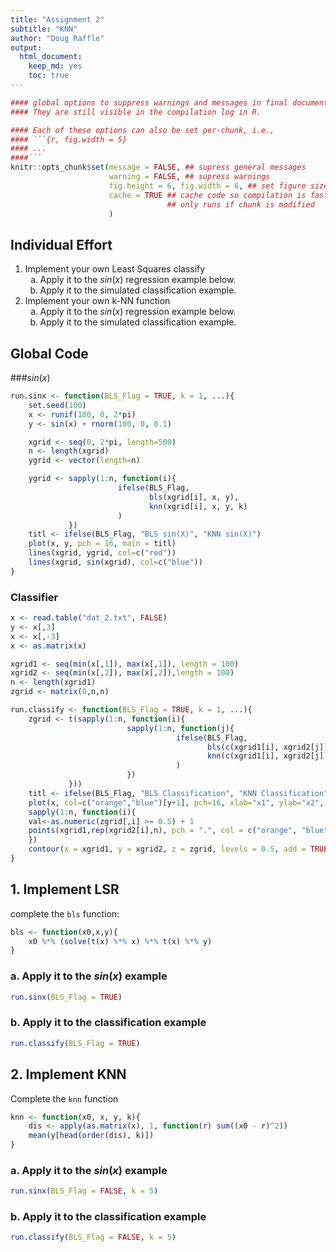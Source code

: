 ```yaml
---
title: "Assignment 2"
subtitle: "KNN"
author: "Doug Raffle"
output:
  html_document:
    keep_md: yes
    toc: true
---
```

<!-- YAML header to specify document properties -->

```r
#### global options to suppress warnings and messages in final document.
#### They are still visible in the compilation log in R.

#### Each of these options can also be set per-chunk, i.e.,
#### ```{r, fig.width = 5} 
#### ... 
####```
knitr::opts_chunk$set(message = FALSE, ## supress general messages
                      warning = FALSE, ## supress warnings
                      fig.height = 6, fig.width = 6, ## set figure size (inches)
                      cache = TRUE ## cache code so compilation is faster
                                   ## only runs if chunk is modified
                      )
```

## Individual Effort
1. Implement your own Least Squares classify  
   a. Apply it to the $sin(x)$ regression example below.  
   b. Apply it to the simulated classification example.  
2. Implement your own k-NN function  
   a. Apply it to the $sin(x)$ regression example below.  
   b. Apply it to the simulated classification example.  

<!-- Each of the code chunks can be left empty, students can fill in -->
<!-- their solutions in the document -->

## Global Code
###$sin(x)$
```r
run.sinx <- function(BLS_Flag = TRUE, k = 1, ...){
    set.seed(100)
    x <- runif(100, 0, 2*pi)
    y <- sin(x) + rnorm(100, 0, 0.1)

    xgrid <- seq(0, 2*pi, length=500)
    n <- length(xgrid)
    ygrid <- vector(length=n)

    ygrid <- sapply(1:n, function(i){
                        ifelse(BLS_Flag,
                               bls(xgrid[i], x, y),
                               knn(xgrid[i], x, y, k)
                        )
             })
    titl <- ifelse(BLS_Flag, "BLS sin(X)", "KNN sin(X)")
    plot(x, y, pch = 16, main = titl)
    lines(xgrid, ygrid, col=c("red"))
    lines(xgrid, sin(xgrid), col=c("blue"))
}
```
### Classifier
```r
x <- read.table("dat_2.txt", FALSE)
y <- x[,3]
x <- x[,-3]
x <- as.matrix(x)

xgrid1 <- seq(min(x[,1]), max(x[,1]), length = 100)
xgrid2 <- seq(min(x[,2]), max(x[,2]),length = 100)
n <- length(xgrid1)
zgrid <- matrix(0,n,n)

run.classify <- function(BLS_Flag = TRUE, k = 1, ...){
    zgrid <- t(sapply(1:n, function(i){
                          sapply(1:n, function(j){
                                     ifelse(BLS_Flag,
                                            bls(c(xgrid1[i], xgrid2[j]), x, y),
                                            knn(c(xgrid1[i], xgrid2[j]), x, y, k)
                                     )
                          })
             }))
    titl <- ifelse(BLS_Flag, "BLS Classification", "KNN Classification")
    plot(x, col=c("orange","blue")[y+1], pch=16, xlab="x1", ylab="x2", main=titl)
    sapply(1:n, function(i){
	val<-as.numeric(zgrid[,i] >= 0.5) + 1
	points(xgrid1,rep(xgrid2[i],n), pch = ".", col = c("orange", "blue")[val])
    })
    contour(x = xgrid1, y = xgrid2, z = zgrid, levels = 0.5, add = TRUE, drawlabels = FALSE)
}
```


## 1. Implement LSR
complete the `bls` function:

```r
bls <- function(x0,x,y){
    x0 %*% (solve(t(x) %*% x) %*% t(x) %*% y)
}
```

### a. Apply it to the $sin(x)$ example
```r
run.sinx(BLS_Flag = TRUE)
```

### b. Apply it to the classification example
```r
run.classify(BLS_Flag = TRUE)
```

## 2. Implement KNN
Complete the `knn` function
```r
knn <- function(x0, x, y, k){
    dis <- apply(as.matrix(x), 1, function(r) sum((x0 - r)^2))
    mean(y[head(order(dis), k)])
}
```

### a. Apply it to the $sin(x)$ example
```r
run.sinx(BLS_Flag = FALSE, k = 5)
```

### b. Apply it to the classification example
```r
run.classify(BLS_Flag = FALSE, k = 5)
```
